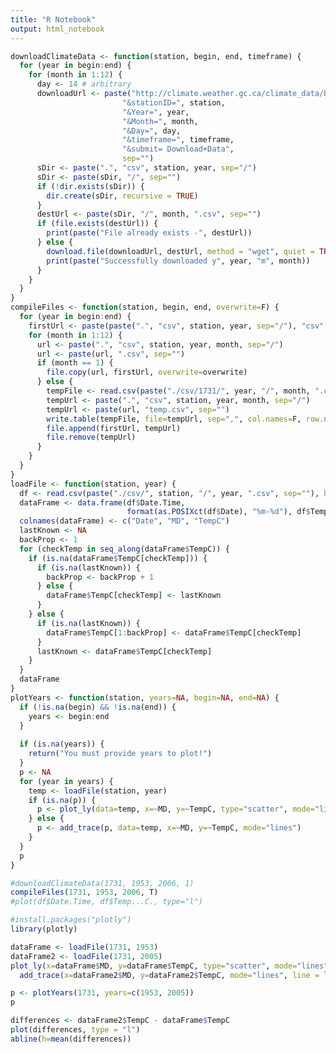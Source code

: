 ```yaml
---
title: "R Notebook"
output: html_notebook
---
```


```r
downloadClimateData <- function(station, begin, end, timeframe) {
  for (year in begin:end) {
    for (month in 1:12) {
      day <- 14 # arbitrary
      downloadUrl <- paste("http://climate.weather.gc.ca/climate_data/bulk_data_e.html?format=csv",
                         "&stationID=", station,
                         "&Year=", year,
                         "&Month=", month,
                         "&Day=", day,
                         "&timeframe=", timeframe,
                         "&submit= Download+Data",
                         sep="")
      sDir <- paste(".", "csv", station, year, sep="/")
      sDir <- paste(sDir, "/", sep="")
      if (!dir.exists(sDir)) {
        dir.create(sDir, recursive = TRUE)
      }
      destUrl <- paste(sDir, "/", month, ".csv", sep="")
      if (file.exists(destUrl)) {
        print(paste("File already exists -", destUrl))
      } else {
        download.file(downloadUrl, destUrl, method = "wget", quiet = TRUE, extra = "--content-disposition")
        print(paste("Successfully downloaded y", year, "m", month))
      }
    }
  }
}
compileFiles <- function(station, begin, end, overwrite=F) {
  for (year in begin:end) {
    firstUrl <- paste(paste(".", "csv", station, year, sep="/"), "csv", sep=".")
    for (month in 1:12) {
      url <- paste(".", "csv", station, year, month, sep="/")
      url <- paste(url, ".csv", sep="")
      if (month == 1) {
        file.copy(url, firstUrl, overwrite=overwrite)
      } else {
        tempFile <- read.csv(paste("./csv/1731/", year, "/", month, ".csv", sep=""), header=TRUE, skip=15)
        tempUrl <- paste(".", "csv", station, year, month, sep="/")
        tempUrl <- paste(url, "temp.csv", sep="")
        write.table(tempFile, file=tempUrl, sep=",", col.names=F, row.names=F)
        file.append(firstUrl, tempUrl)
        file.remove(tempUrl)
      }
    }
  }
}
loadFile <- function(station, year) {
  df <- read.csv(paste("./csv/", station, "/", year, ".csv", sep=""), header=TRUE, skip=15)
  dataFrame <- data.frame(df$Date.Time, 
                          format(as.POSIXct(df$Date), "%m-%d"), df$Temp...C.)
  colnames(dataFrame) <- c("Date", "MD", "TempC")
  lastKnown <- NA
  backProp <- 1
  for (checkTemp in seq_along(dataFrame$TempC)) {
    if (is.na(dataFrame$TempC[checkTemp])) {
      if (is.na(lastKnown)) {
        backProp <- backProp + 1
      } else {
        dataFrame$TempC[checkTemp] <- lastKnown
      }
    } else {
      if (is.na(lastKnown)) {
        dataFrame$TempC[1:backProp] <- dataFrame$TempC[checkTemp]
      }
      lastKnown <- dataFrame$TempC[checkTemp]
    }
  }
  dataFrame
}
plotYears <- function(station, years=NA, begin=NA, end=NA) {
  if (!is.na(begin) && !is.na(end)) {
    years <- begin:end
  }
  
  if (is.na(years)) {
    return("You must provide years to plot!")
  }
  p <- NA
  for (year in years) {
    temp <- loadFile(station, year)
    if (is.na(p)) {
      p <- plot_ly(data=temp, x=~MD, y=~TempC, type="scatter", mode="lines")
    } else {
      p <- add_trace(p, data=temp, x=~MD, y=~TempC, mode="lines")
    }
  }
  p
}
```

```r
#downloadClimateData(1731, 1953, 2006, 1)
compileFiles(1731, 1953, 2006, T)
#plot(df$Date.Time, df$Temp...C., type="l")
```

```r
#install.packages("plotly")
library(plotly)
```

```r
dataFrame <- loadFile(1731, 1953)
dataFrame2 <- loadFile(1731, 2005)
plot_ly(x=dataFrame$MD, y=dataFrame$TempC, type="scatter", mode="lines", line = list(color = 'rgb(205, 12, 24)')) %>%
  add_trace(x=dataFrame2$MD, y=dataFrame2$TempC, mode="lines", line = list(color = 'rgb(40, 40, 240)'))
```

```r
p <- plotYears(1731, years=c(1953, 2005))
p
```

```r
differences <- dataFrame2$TempC - dataFrame$TempC
plot(differences, type = "l")
abline(h=mean(differences))
```

